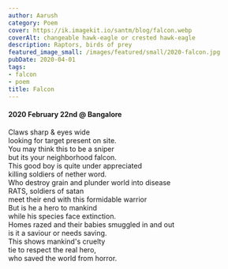 ```yaml
---
author: Aarush
category: Poem
cover: https://ik.imagekit.io/santm/blog/falcon.webp
coverAlt: changeable hawk-eagle or crested hawk-eagle
description: Raptors, birds of prey
featured_image_small: /images/featured/small/2020-falcon.jpg
pubDate: 2020-04-01
tags:
- falcon
- poem
title: Falcon
---
```


#### 2020 February 22nd @ Bangalore ####

Claws sharp & eyes wide  
looking for target present on site.  
You may think this to be a sniper  
but its your neighborhood falcon.  
This good boy is quite under appreciated  
killing soldiers of nether word.  
Who destroy grain and plunder world into disease  
RATS, soldiers of satan  
meet their end with this formidable warrior  
But is he a hero to mankind  
while his species  face extinction.  
Homes razed and their babies smuggled  in and out  
is it a saviour or needs saving.  
This shows mankind's cruelty  
tie to respect the real hero,  
who saved the world from horror.